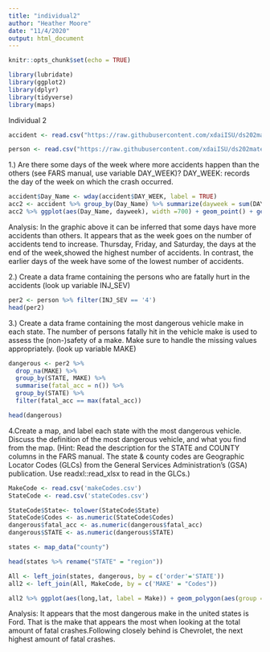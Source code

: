 ```yaml
---
title: "individual2"
author: "Heather Moore"
date: "11/4/2020"
output: html_document
---
```


```r
knitr::opts_chunk$set(echo = TRUE)
```
```r
library(lubridate)
library(ggplot2)
library(dplyr)
library(tidyverse)
library(maps)


```
Individual 2
```r
accident <- read.csv("https://raw.githubusercontent.com/xdaiISU/ds202materials/master/hwlabs/fars2017/accident.csv", stringsAsFactors = FALSE)

person <- read.csv("https://raw.githubusercontent.com/xdaiISU/ds202materials/master/hwlabs/fars2017/person.csv", stringsAsFactors = FALSE)
```
1.) Are there some days of the week where more accidents happen than the others (see FARS manual, use variable DAY_WEEK)?
DAY_WEEK: records the day of the week on which the crash occurred.
```r
accident$Day_Name <- wday(accident$DAY_WEEK, label = TRUE)
acc2 <- accident %>% group_by(Day_Name) %>% summarize(dayweek = sum(DAY_WEEK))
acc2 %>% ggplot(aes(Day_Name, dayweek), width =700) + geom_point() + geom_line(group = 1) + labs(x = 'Days of the Week', y = 'Number of Accidents', title = 'Accidents Corresponding to the Days of the Week')
```
 
Analysis: In the graphic above it can be inferred that some days have more accidents than others. It appears that as the week goes on the number of accidents tend to increase. Thursday, Friday, and Saturday, the days at the end of the week,showed the highest number of accidents. In contrast, the earlier days of the week have some of the lowest number of accidents. 
  
2.) Create a data frame containing the persons who are fatally hurt in the accidents (look up variable INJ_SEV)
```r
per2 <- person %>% filter(INJ_SEV == '4')
head(per2)
```

3.) Create a data frame containing the most dangerous vehicle make in each state. The number of persons fatally hit in the vehicle make is used to assess the (non-)safety of a make. Make sure to handle the missing values appropriately. (look up variable MAKE)
```r

dangerous <- per2 %>%
  drop_na(MAKE) %>%
  group_by(STATE, MAKE) %>%
  summarise(fatal_acc = n()) %>%
  group_by(STATE) %>%
  filter(fatal_acc == max(fatal_acc)) 

head(dangerous)
```

4.Create a map, and label each state with the most dangerous vehicle. Discuss the definition of the most dangerous vehicle, and what you find from the map. (Hint: Read the description for the STATE and COUNTY columns in the FARS manual. The state & county codes are Geographic Locator Codes (GLCs) from the General Services Administration’s (GSA) publication. Use readxl::read_xlsx to read in the GLCs.)

```r
MakeCode <- read.csv('makeCodes.csv')
StateCode <- read.csv('stateCodes.csv')

StateCode$State<- tolower(StateCode$State)
StateCode$Codes <- as.numeric(StateCode$Codes)
dangerous$fatal_acc <- as.numeric(dangerous$fatal_acc)
dangerous$STATE <- as.numeric(dangerous$STATE)

states <- map_data("county")

head(states %>% rename("STATE" = "region"))

All <- left_join(states, dangerous, by = c('order'='STATE'))
all2 <- left_join(All, MakeCode, by = c('MAKE' = "Codes"))

all2 %>% ggplot(aes(long,lat, label = Make)) + geom_polygon(aes(group = group)) + geom_text() 
```

Analysis: It appears that the most dangerous make in the united states is Ford. That is the make that appears the most when looking at the total amount of fatal crashes.Following closely behind is Chevrolet, the next highest amount of fatal crashes. 

